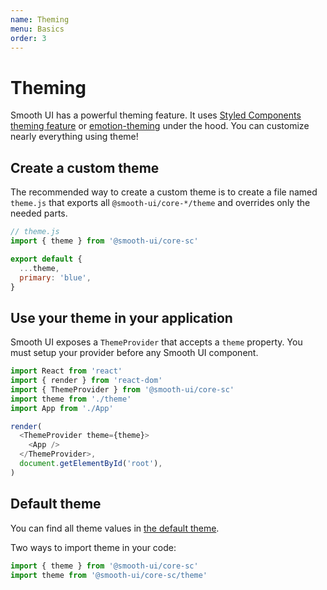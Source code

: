 ```yaml
---
name: Theming
menu: Basics
order: 3
---
```



# Theming

Smooth UI has a powerful theming feature. It uses [Styled Components theming feature](https://www.styled-components.com/docs/advanced#theming) or [emotion-theming](https://emotion.sh/docs/theming) under the hood. You can customize nearly everything using theme!

## Create a custom theme

The recommended way to create a custom theme is to create a file named `theme.js` that exports all `@smooth-ui/core-*/theme` and overrides only the needed parts.

```js
// theme.js
import { theme } from '@smooth-ui/core-sc'

export default {
  ...theme,
  primary: 'blue',
}
```

## Use your theme in your application

Smooth UI exposes a `ThemeProvider` that accepts a `theme` property. You must setup your provider before any Smooth UI component.

```js
import React from 'react'
import { render } from 'react-dom'
import { ThemeProvider } from '@smooth-ui/core-sc'
import theme from './theme'
import App from './App'

render(
  <ThemeProvider theme={theme}>
    <App />
  </ThemeProvider>,
  document.getElementById('root'),
)
```

## Default theme

You can find all theme values in [the default theme](https://github.com/smooth-code/smooth-ui/blob/master/packages/shared/core/theme.js).

Two ways to import theme in your code:

```js
import { theme } from '@smooth-ui/core-sc'
import theme from '@smooth-ui/core-sc/theme'
```
